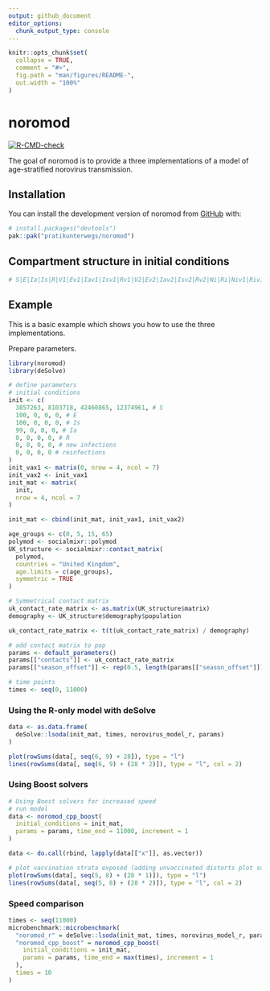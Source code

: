 ```yaml
---
output: github_document
editor_options: 
  chunk_output_type: console
---
```


<!-- README.md is generated from README.Rmd. Please edit that file -->

```r
knitr::opts_chunk$set(
  collapse = TRUE,
  comment = "#>",
  fig.path = "man/figures/README-",
  out.width = "100%"
)
```

# noromod

<!-- badges: start -->
[![R-CMD-check](https://github.com/pratikunterwegs/noromod/actions/workflows/R-CMD-check.yaml/badge.svg)](https://github.com/pratikunterwegs/noromod/actions/workflows/R-CMD-check.yaml)
<!-- badges: end -->

The goal of noromod is to provide a three implementations of a model of age-stratified norovirus transmission.

## Installation

You can install the development version of noromod from [GitHub](https://github.com/) with:

``` r
# install.packages("devtools")
pak::pak("pratikunterwegs/noromod")
```

## Compartment structure in initial conditions

```r
# S|E|Ia|Is|R|V1|Ev1|Iav1|Isv1|Rv1|V2|Ev2|Iav2|Isv2|Rv2|Ni|Ri|Niv1|Riv1|Niv2|Riv2|
```

## Example

This is a basic example which shows you how to use the three implementations.

Prepare parameters.

```r
library(noromod)
library(deSolve)
```

```r
# define parameters
# initial conditions
init <- c(
  3857263, 8103718, 42460865, 12374961, # S
  100, 0, 0, 0, # E
  100, 0, 0, 0, # Is
  99, 0, 0, 0, # Ia
  0, 0, 0, 0, # R
  0, 0, 0, 0, # new infections
  0, 0, 0, 0 # reinfections
)
init_vax1 <- matrix(0, nrow = 4, ncol = 7)
init_vax2 <- init_vax1
init_mat <- matrix(
  init,
  nrow = 4, ncol = 7
)

init_mat <- cbind(init_mat, init_vax1, init_vax2)

age_groups <- c(0, 5, 15, 65)
polymod <- socialmixr::polymod
UK_structure <- socialmixr::contact_matrix(
  polymod,
  countries = "United Kingdom",
  age.limits = c(age_groups),
  symmetric = TRUE
)

# Symmetrical contact matrix
uk_contact_rate_matrix <- as.matrix(UK_structure$matrix)
demography <- UK_structure$demography$population

uk_contact_rate_matrix <- t(t(uk_contact_rate_matrix) / demography)

# add contact matrix to pop
params <- default_parameters()
params[["contacts"]] <- uk_contact_rate_matrix
params[["season_offset"]] <- rep(0.5, length(params[["season_offset"]]))

# time points
times <- seq(0, 11000)
```

### Using the R-only model with deSolve

```r
data <- as.data.frame(
  deSolve::lsoda(init_mat, times, norovirus_model_r, params)
)

plot(rowSums(data[, seq(6, 9) + 28]), type = "l")
lines(rowSums(data[, seq(6, 9) + (28 * 2)]), type = "l", col = 2)
```

### Using Boost solvers

```r
# Using Boost solvers for increased speed
# run model
data <- noromod_cpp_boost(
  initial_conditions = init_mat,
  params = params, time_end = 11000, increment = 1
)

data <- do.call(rbind, lapply(data[["x"]], as.vector))

# plot vaccination strata exposed (adding unvaccinated distorts plot scale)
plot(rowSums(data[, seq(5, 8) + (28 * 1)]), type = "l")
lines(rowSums(data[, seq(5, 8) + (28 * 2)]), type = "l", col = 2)
```

### Speed comparison

```r
times <- seq(11000)
microbenchmark::microbenchmark(
  "noromod_r" = deSolve::lsoda(init_mat, times, norovirus_model_r, params),
  "noromod_cpp_boost" = noromod_cpp_boost(
    initial_conditions = init_mat,
    params = params, time_end = max(times), increment = 1
  ),
  times = 10
)
```

